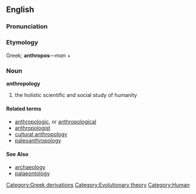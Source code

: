 ==English==

===Pronunciation===
{{substub}}

===Etymology===
{{etystub}}

Greek; '''anthropos'''&mdash;''man'' +

===Noun===
'''anthropology'''

# the holistic scientific and social study of humanity

====Related terms====
* [[anthropologic]], or [[anthropological]]
* [[anthropologist]]
* [[cultural anthropology]]
* [[paleoanthropology]]

====See Also====
* [[archaeology]]
* [[palaeontology]]

[[Category:Greek derivations]][[Category:Evolutionary theory]][[Category:Human]]